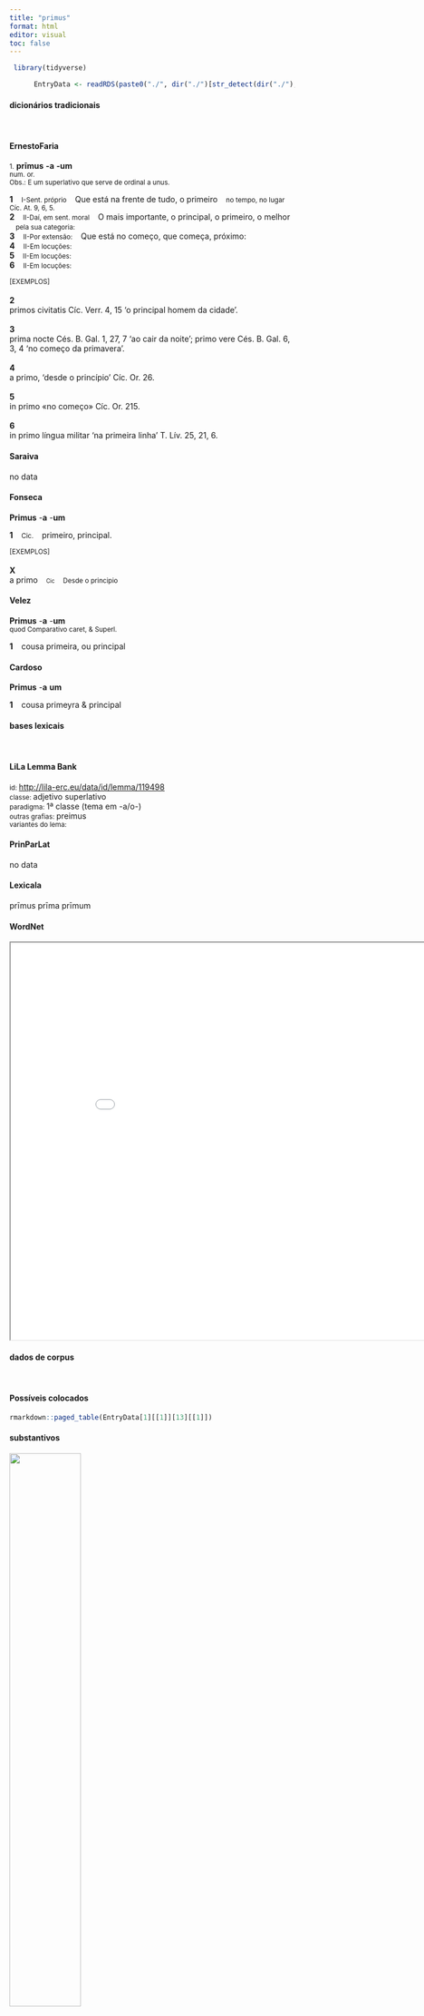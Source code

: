 ```yaml
---
title: "primus"
format: html
editor: visual
toc: false
---
```



```r
 library(tidyverse) 

      EntryData <- readRDS(paste0("./", dir("./")[str_detect(dir("./"), "_xx112-114-105-109-117-115xx_.rds")]))

```


#### dicionários tradicionais

&emsp;




::: panel-tabset

#### ErnestoFaria

<small>1.</small> <b>prīmus</b> <b>-a</b> <b>-um</b> <br> <small>num. or.</small> <br> <small>Obs.: E um superlativo que serve de ordinal a unus.</small>   <p> <b>1</b> &ensp; <small>I-Sent. próprio</small> &ensp; Que está na frente de tudo, o primeiro &ensp; <small>no tempo, no lugar Cíc. At. 9, 6, 5.</small> <br> <b>2</b> &ensp; <small>II-Daí, em sent. moral</small> &ensp; O mais importante, o principal, o primeiro, o melhor &ensp; <small>pela sua categoria:</small> <br> <b>3</b> &ensp; <small>II-Por extensão:</small> &ensp; Que está no começo, que começa, próximo: &ensp; <small></small> <br> <b>4</b> &ensp; <small>II-Em locuções:</small> &ensp; <small></small> <br> <b>5</b> &ensp; <small>II-Em locuções:</small> &ensp; <small></small> <br> <b>6</b> &ensp; <small>II-Em locuções:</small> &ensp; <small></small> </p>   <p><small>[EXEMPLOS]</small><br> <br><b>2</b><br>primos civitatis Cíc. Verr. 4, 15 ‘o principal homem da cidade’. <br> <br><b>3</b><br>prima nocte Cés. B. Gal. 1, 27, 7 ‘ao cair da noite’; primo vere Cés. B. Gal. 6, 3, 4 ‘no começo da primavera’. <br> <br><b>4</b><br>a primo, ‘desde o princípio’ Cíc. Or. 26. <br> <br><b>5</b><br>in primo «no começo» Cíc. Or. 215. <br> <br><b>6</b><br>in primo língua militar ‘na primeira linha’ T. Lív. 25, 21, 6. </p>




#### Saraiva

no data




#### Fonseca

<b>Primus</b> -<b>a</b> -<b>um</b>   <p> <b>1</b> &ensp; <small>Cic.</small> &ensp; primeiro, principal. </p>   <p><small>[EXEMPLOS]</small><br> <br><b>X</b><br>a primo &ensp; <small><small>Cic</small></small> &ensp; <small>Desde o principio</small> </p>




#### Velez

<b>Primus</b> -<b>a</b> -<b>um</b> <br> <small>quod Comparativo caret, & Superl.</small>   <p> <b>1</b> &ensp; cousa primeira, ou principal </p>




#### Cardoso

<b>Primus</b> -<b>a</b> <b>um</b>   <p> <b>1</b> &ensp; cousa primeyra & principal </p>


:::



#### bases lexicais

&emsp;






::: panel-tabset

#### LiLa Lemma Bank

<small> id: </small> <a href=' http://lila-erc.eu/data/id/lemma/119498 ' target="_blank"> http://lila-erc.eu/data/id/lemma/119498 </a> <br>
<small> classe: </small> adjetivo   superlativo <br>
<small> paradigma: </small> 1ª classe (tema em -a/o-) <br>
<small> outras grafias: </small> preimus <br>
<small> variantes do lema: </small>  <br>





#### PrinParLat

no data




#### Lexicala

prīmus 
 prīma 
 prīmum




#### WordNet

<iframe width='900' height='700' src='Media/Tree__xx112-114-105-109-117-115xx__sem_type_lexemes_pt.html'>

</iframe>


:::



#### dados de corpus

&emsp;




::: panel-tabset

#### Possíveis colocados

```r

rmarkdown::paged_table(EntryData[1][[1]][13][[1]])

```


#### substantivos

![](./Media/wordcloud__xx112-114-105-109-117-115xx__BY_collocate_scoreSUBST.webp){width=50% fig-alt='This chart plots collocate by scoreSUBST, for the headword primus here are all the values plotted: collocate: lux; scoreSUBST: 3. collocate: quisque; scoreSUBST: 0. collocate: acies; scoreSUBST: 2. collocate: aetas; scoreSUBST: 2. collocate: sententia; scoreSUBST: 2. collocate: in; scoreSUBST: 0. collocate: ciuitas; scoreSUBST: 2. collocate: pars; scoreSUBST: 2. collocate: quidem; scoreSUBST: 0. collocate: ille; scoreSUBST: 0. collocate: qui; scoreSUBST: 0'}




#### adjetivos

![](./Media/wordcloud__xx112-114-105-109-117-115xx__BY_collocate_scoreADJ.webp){width=50% fig-alt='This chart plots collocate by scoreADJ, for the headword primus here are all the values plotted: collocate: lux; scoreADJ: 0. collocate: quisque; scoreADJ: 0. collocate: acies; scoreADJ: 0. collocate: aetas; scoreADJ: 0. collocate: sententia; scoreADJ: 0. collocate: in; scoreADJ: 0. collocate: ciuitas; scoreADJ: 0. collocate: pars; scoreADJ: 0. collocate: quidem; scoreADJ: 0. collocate: ille; scoreADJ: 0. collocate: qui; scoreADJ: 0'}




#### verbos

![](./Media/wordcloud__xx112-114-105-109-117-115xx__BY_collocate_scoreVERBO.webp){width=50% fig-alt='This chart plots collocate by scoreVERBO, for the headword primus here are all the values plotted: collocate: lux; scoreVERBO: 0. collocate: quisque; scoreVERBO: 0. collocate: acies; scoreVERBO: 0. collocate: aetas; scoreVERBO: 0. collocate: sententia; scoreVERBO: 0. collocate: in; scoreVERBO: 0. collocate: ciuitas; scoreVERBO: 0. collocate: pars; scoreVERBO: 0. collocate: quidem; scoreVERBO: 0. collocate: ille; scoreVERBO: 0. collocate: qui; scoreVERBO: 0'}




#### advérbios

![](./Media/wordcloud__xx112-114-105-109-117-115xx__BY_collocate_scoreADV.webp){width=50% fig-alt='This chart plots collocate by scoreADV, for the headword primus here are all the values plotted: collocate: lux; scoreADV: 0. collocate: quisque; scoreADV: 0. collocate: acies; scoreADV: 0. collocate: aetas; scoreADV: 0. collocate: sententia; scoreADV: 0. collocate: in; scoreADV: 0. collocate: ciuitas; scoreADV: 0. collocate: pars; scoreADV: 0. collocate: quidem; scoreADV: 2. collocate: ille; scoreADV: 0. collocate: qui; scoreADV: 0'}




#### preposições e conjunções

![](./Media/wordcloud__xx112-114-105-109-117-115xx__BY_collocate_scoreFUNC.webp){width=50% fig-alt='This chart plots collocate by scoreFUNC, for the headword primus here are all the values plotted: collocate: lux; scoreFUNC: 0. collocate: quisque; scoreFUNC: 0. collocate: acies; scoreFUNC: 0. collocate: aetas; scoreFUNC: 0. collocate: sententia; scoreFUNC: 0. collocate: in; scoreFUNC: 30. collocate: ciuitas; scoreFUNC: 0. collocate: pars; scoreFUNC: 0. collocate: quidem; scoreFUNC: 0. collocate: ille; scoreFUNC: 0. collocate: qui; scoreFUNC: 0'}


:::



::: panel-tabset

#### ExemplosTraduzidos

<p> <b>prima</b> autem pars est aequitatis aequalitas <br> <small> Sen.Ep.30.11 <br> A primeira parte da equidade é a igualdade. <small> [JDD] </small> </small> </p>
; <p> quo in genere est in <b>primis</b> senectus <br> <small> Cic.Sen.4 <br> E nessa classe a velhice está em primeiro plano. <small> [JDD] </small> </small> </p>
; <p> <b>prima</b> enim quaeque placuisset si omnem tuam crederes <br> <small> Sen.Ep.28.5 <br> pois a primeira teria te agradado, se acreditasses toda tua. <small> [JDD] </small> </small> </p>
; <p> <b>primo</b> ne in aeuo uiridis an fracto occidit <br> <small> Sen.Oed.775 <br> Morreu no verdor da juventude ou já alquebrado? <small> [JDD] </small> </small> </p>
; <p> itaque illo tempore ac <b>primo</b> istius aduentu pernegatur <br> <small> Cic.Ver.2.4.76.3 <br> E assim, na ocasião e na primeira vinda desse, lhe é terminantemente negado. <small> [JDD] </small> </small> </p>
; <p> atque is <b>primus</b> instituit in forum uersus agere cum populo <br> <small> Cic.Amici.96 <br> e ele foi o primeiro que instituiu tratar com o povo voltado para o forum. <small> [JDD] </small> </small> </p>
; <p> <b>primam</b> et secundam aciem in armis esse tertiam castra munire iussit <br> <small> Caes.Gal.1.49.2 <br> Ordenou que a primeira e a segunda linha estivessem em armas, que a terceira fortificasse o acampamento. <small> [JDD] </small> </small> </p>
; <p> Metellus cum <b>prima</b> luce furtim in campum itineribus prope deviis currebat <br> <small> Cic.Att.4.3.4 <br> Com as primeiras luzes, Metelo corria furtivamente para o Campo de Marte por caminhos pouco habituais. <small> [JDD] </small> </small> </p>
; <p> quae quidem res mihi in <b>primis</b> uidetur causa fuisse facinus maturandi <br> <small> Sal.Cat.15.3 <br> Esse fato, na verdade, me parece ter sido principalmente a causa de apressar seu crime. <small> [JDD] </small> </small> </p>
; <p> Pompeio nuntiatur in hortos arcessor in <b>primis</b> de amicorum sententia rem defert ad senatum <br> <small> Cic.Mil.65 <br> É dada a notícia a Pompeu nos jardins; sou chamado entre os primeiros; por conselho dos amigos leva o caso ao senado. <small> [JDD] </small> </small> </p>
; <p> mos antiquis fuit usque ad meam seruatus aetatem <b>primis</b> epistulae uerbis adicere si uales bene est ego ualeo <br> <small> Sen.Ep.15.1 <br> Foi um costume dos antigos, conservado até a minha época, acrescentar à carta estas primeiras palavras: “Se vais bem de saúde, está tudo bem, eu vou bem”. <small> [JDD] </small> </small> </p>
; <p> Caesar obsidibus acceptis <b>primis</b> ciuitatis atque ipsius Galbae regis duobus filiis armisque omnibus ex oppido traditis in deditionem Suessiones accepit exercitumque in Bellouacos ducit <br> <small> Caes.Gal.2.13.1 <br> César, aceitos como reféns os principais da cidade e dois filhos do próprio rei Galba e entregues todas as armas da cidadela, aceita em rendição os Suessiões e conduz o exército contra os belovacos. <small> [JDD] </small> </small> </p>





#### Frequência por autor

![](./Media/barchart__xx112-114-105-109-117-115xx__lemma_BY_author_Frequencies.webp){width=50% fig-alt='This charts plots the frequency of lemma by author_Frequencies. The Suetonius subcorpus registers the highest normalized frequency, with the value of 22.05 and an absolute frequency of 2. The Tacitus subcorpus follows, with a normalized frequency of 10.3 and an absolute frequency of 3. the subcorpus with the least normalized frequency is Hieronymus with the normalized value of 2.25 and an absolute freqeuncy of 1. here are all the values: subcorpus: Caesar ; normalized frequency: 36 ; absolute frequency: 13.5961930659415. subcorpus: Cicero ; normalized frequency: 92 ; absolute frequency: 5.73123022102614. subcorpus: Horatius ; normalized frequency: 6 ; absolute frequency: 5.32812361246781. subcorpus: Ovidius ; normalized frequency: 5 ; absolute frequency: 8.57927247769389. subcorpus: Phaedrus ; normalized frequency: 6 ; absolute frequency: 9.10885076666161. subcorpus: Sallustius ; normalized frequency: 10 ; absolute frequency: 9.27557740469344. subcorpus: Seneca ; normalized frequency: 45 ; absolute frequency: 8.39849946809503. subcorpus: Suetonius ; normalized frequency: 2 ; absolute frequency: 22.0507166482911. subcorpus: Tacitus ; normalized frequency: 3 ; absolute frequency: 10.2986611740474. subcorpus: Vergilius ; normalized frequency: 11 ; absolute frequency: 21.2355212355212. subcorpus: Hieronymus ; normalized frequency: 1 ; absolute frequency: 2.24668613794653'}




#### Frequência por gênero

![](./Media/barchart__xx112-114-105-109-117-115xx__lemma_BY_genre_Frequencies.webp){width=50% fig-alt='This charts plots the frequency of lemma by genre_Frequencies. The Poesia.épica subcorpus registers the highest normalized frequency, with the value of 21.24 and an absolute frequency of 11. The Poesia.trágica subcorpus follows, with a normalized frequency of 15.64 and an absolute frequency of 18. the subcorpus with the least normalized frequency is Prosa.ficcional with the normalized value of 2.25 and an absolute freqeuncy of 1. here are all the values: subcorpus: Prosa.histórica ; normalized frequency: 51 ; absolute frequency: 12.4151026071715. subcorpus: Prosa.filosófica ; normalized frequency: 40 ; absolute frequency: 6.58967727055567. subcorpus: Prosa.oratória ; normalized frequency: 51 ; absolute frequency: 4.89664243948806. subcorpus: Prosa.epistolográfica ; normalized frequency: 28 ; absolute frequency: 7.41938048172978. subcorpus: Poesia.lírica ; normalized frequency: 8 ; absolute frequency: 6.73004122150248. subcorpus: Poesia.didática ; normalized frequency: 9 ; absolute frequency: 7.63423530409704. subcorpus: Poesia.trágica ; normalized frequency: 18 ; absolute frequency: 15.6358582348853. subcorpus: Poesia.épica ; normalized frequency: 11 ; absolute frequency: 21.2355212355212. subcorpus: Prosa.ficcional ; normalized frequency: 1 ; absolute frequency: 2.24668613794653'}




#### Frequência por século

![](./Media/barchart__xx112-114-105-109-117-115xx__lemma_BY_period_Frequencies.webp){width=50% fig-alt='This charts plots the frequency of lemma by period_Frequencies. The II.d.C. subcorpus registers the highest normalized frequency, with the value of 13.09 and an absolute frequency of 5. The I.d.C. subcorpus follows, with a normalized frequency of 8.26 and an absolute frequency of 54. the subcorpus with the least normalized frequency is IV.d.C. with the normalized value of 2.25 and an absolute freqeuncy of 1. here are all the values: subcorpus: I.a.C. ; normalized frequency: 157 ; absolute frequency: 7.30742378403537. subcorpus: I.d.C. ; normalized frequency: 54 ; absolute frequency: 8.26067003212483. subcorpus: II.d.C. ; normalized frequency: 5 ; absolute frequency: 13.0890052356021. subcorpus: IV.d.C. ; normalized frequency: 1 ; absolute frequency: 2.24668613794653'}


:::

